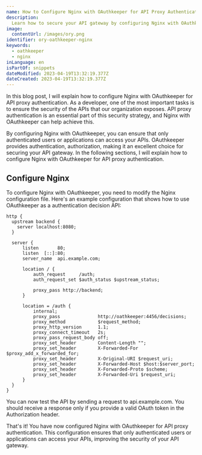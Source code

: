 ```yaml
---
name: How to Configure Nginx with OAuthkeeper for API Proxy Authentication
description:
  Learn how to secure your API gateway by configuring Nginx with OAuthkeeper for API proxy authentication. This blog post will show you configure Nginx and OAuthkeeper to ensure that only authenticated users or applications can access your APIs.
image:
  contentUrl: /images/ory.png
identifier: ory-oathkeeper-nginx
keywords:
  - oathkeeper
  - nginx
inLanguage: en
isPartOf: snippets
dateModified: 2023-04-19T13:32:19.377Z
dateCreated: 2023-04-19T13:32:19.377Z
---
```


In this blog post, I will explain how to configure Nginx with OAuthkeeper for API proxy authentication. As a developer, one of the most important tasks is to ensure the security of the APIs that our organization exposes. API proxy authentication is an essential part of this security strategy, and Nginx with OAuthkeeper can help achieve this.

By configuring Nginx with OAuthkeeper, you can ensure that only authenticated users or applications can access your APIs. OAuthkeeper provides authentication, authorization, making it an excellent choice for securing your API gateway. In the following sections, I will explain how to configure Nginx with OAuthkeeper for API proxy authentication.

## Configure Nginx

To configure Nginx with OAuthkeeper, you need to modify the Nginx configuration file. Here's an example configuration that shows how to use OAuthkeeper as a authentication decision API:

```nginx
http {
  upstream backend {
    server localhost:8080;
  }

  server {
      listen       80;
      listen  [::]:80;
      server_name  api.example.com;

      location / {
          auth_request     /auth;
          auth_request_set $auth_status $upstream_status;

          proxy_pass http://backend;
      }

      location = /auth {
          internal;
          proxy_pass              http://oathkeeper:4456/decisions;
          proxy_method            $request_method;
          proxy_http_version      1.1;
          proxy_connect_timeout   2s;
          proxy_pass_request_body off;
          proxy_set_header        Content-Length "";
          proxy_set_header        X-Forwarded-For $proxy_add_x_forwarded_for;
          proxy_set_header        X-Original-URI $request_uri;
          proxy_set_header        X-Forwarded-Host $host:$server_port;
          proxy_set_header        X-Forwarded-Proto $scheme;
          proxy_set_header        X-Forwarded-Uri $request_uri;
      }
  }
}
```

You can now test the API by sending a request to api.example.com. You should receive a response only if you provide a valid OAuth token in the Authorization header.

That's it! You have now configured Nginx with OAuthkeeper for API proxy authentication. This configuration ensures that only authenticated users or applications can access your APIs, improving the security of your API gateway.
